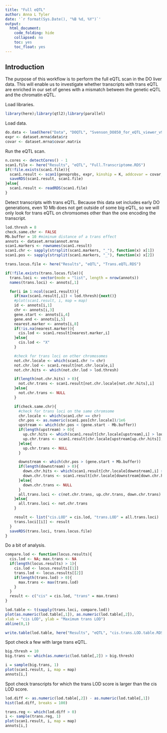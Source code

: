 ```yaml
---
title: "Full eQTL"
author: Anna L Tyler
date: '`r format(Sys.Date(), "%B %d, %Y")`'
output: 
  html_document:
    code_folding: hide
    collapsed: no
    toc: yes
    toc_float: yes
---
```


## Introduction

The purpose of this workflow is to perform the full eQTL scan in the DO
liver data. This will enable us to investigate whether transcripts with 
trans eQTL are enriched in our set of genes with a mismatch between the
genetic eQTL and the chromatin eQTL.

Load libraries.

```r
library(here);library(qtl2);library(parallel)
```

Load data.

```r
do.data <- load(here("Data", "DOQTL", "Svenson_DO850_for_eQTL_viewer_v9.RData"))
expr <- dataset.mrna$data$rz
covar <- dataset.mrna$covar.matrix
```

Run the eQTL scan.

```r
n.cores <- detectCores() - 1
scan1.file <- here("Results", "eQTL", "Full.Transcriptome.RDS")
if(!file.exists(scan1.file)){
  scan1.result <- scan1(genoprobs, expr, kinship = K, addcovar = covar, cores = n.cores)
  saveRDS(scan1.result, scan1.file)
}else{
  scan1.result <- readRDS(scan1.file)
}
```

Detect transcripts with trans eQTL. Because this data set includes 
early DO generations, even 10 Mb does not get outside of some big 
eQTL, so we will only look for trans eQTL on chromsomes other than 
the one encoding the transcript.

```r
lod.thresh = 8
check.same.chr <- FALSE
Mb.buffer = 10 #miminum distance of a trans effect
annots <- dataset.mrna$annot.mrna
scan1.markers <- rownames(scan1.result)
scan1.chr <- sapply(strsplit(scan1.markers, "_"), function(x) x[1])
scan1.pos <- sapply(strsplit(scan1.markers, "_"), function(x) x[2])

trans.locus.file <- here("Results", "eQTL", "Trans.eQTL.RDS")

if(!file.exists(trans.locus.file)){
  trans.loci <- vector(mode = "list", length = nrow(annots))
  names(trans.loci) <- annots[,1]

  for(i in 1:ncol(scan1.result)){
    if(max(scan1.result[,i]) < lod.thresh){next()}
    #plot(scan1.result, i, map = map)
    id <- annots[i,1]
    chr <- annots[i,3]
    gene.start <- annots[i,4]
    gene.end <- annots[i,5]
    nearest.marker <- annots[i,8]
    if(!is.na(nearest.marker)){
      cis.lod <- scan1.result[nearest.marker,i]
    }else{
      cis.lod <- "X"
    }

    #check for trans loci on other chromosomes
    not.chr.locale <- which(scan1.chr != chr)
    not.chr.lod <- scan1.result[not.chr.locale,i]
    not.chr.hits <- which(not.chr.lod > lod.thresh)

    if(length(not.chr.hits) > 0){
      not.chr.trans <- scan1.result[not.chr.locale[not.chr.hits],i]
    }else{
      not.chr.trans <- NULL
    }

    if(check.same.chr){
      #check for trans loci on the same chromsome
      chr.locale <- which(scan1.chr == chr)
      chr.pos <- as.numeric(scan1.pos[chr.locale])/1e6
      upstream <- which(chr.pos < (gene.start - Mb.buffer))
      if(length(upstream) > 0){
        up.chr.hits <- which(scan1.result[chr.locale[upstream],i] > lod.thresh)
        up.chr.trans <- scan1.result[chr.locale[upstream[up.chr.hits]],i]
      }else{
        up.chr.trans <- NULL
      }

      downstream <- which(chr.pos > (gene.start + Mb.buffer))
      if(length(downstream) > 0){
        down.chr.hits <- which(scan1.result[chr.locale[downstream],i] > lod.thresh)
        down.chr.trans <- scan1.result[chr.locale[downstream[down.chr.hits]],i]
      }else{
        down.chr.trans <- NULL
      }
      all.trans.loci <- c(not.chr.trans, up.chr.trans, down.chr.trans)
    }else{
      all.trans.loci <- not.chr.trans
    }

    result <- list("cis.LOD" = cis.lod, "trans.LOD" = all.trans.loci)
    trans.loci[[i]] <- result
  }
  saveRDS(trans.loci, trans.locus.file)
}
```

Do a bit of analysis.

```r
compare.lod <- function(locus.results){
  cis.lod <- NA; max.trans <- NA
  if(length(locus.results) > 1){
    cis.lod <- locus.results[[1]]
    trans.lod <- locus.results[[2]]
    if(length(trans.lod) > 0){
      max.trans <- max(trans.lod)
    }
  }
  result <- c("cis" = cis.lod, "trans" = max.trans)
}

lod.table <- t(sapply(trans.loci, compare.lod))
plot(as.numeric(lod.table[,1]), as.numeric(lod.table[,2]),
xlab = "cis LOD", ylab = "Maximum trans LOD")
abline(0,1)

write.table(lod.table, here("Results", "eQTL", "cis.trans.LOD.table.RDS"))
```

Spot check a few with large trans eQTL.

```r
big.thresh = 10
big.trans <- which(as.numeric(lod.table[,2]) > big.thresh)

i = sample(big.trans, 1)
plot(scan1.result, i, map = map)
annots[i,]
```

Spot check transcripts for which the trans LOD score is larger than
the cis LOD score.

```r
lod.diff <- as.numeric(lod.table[,2]) - as.numeric(lod.table[,1])
hist(lod.diff, breaks = 100)

trans.reg <- which(lod.diff > 0)
i <- sample(trans.reg, 1)
plot(scan1.result, i, map = map)
annots[i,]
```